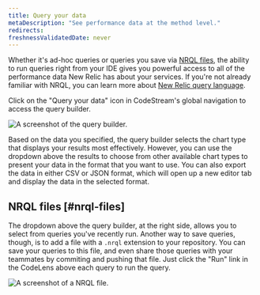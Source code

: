 ```yaml
---
title: Query your data
metaDescription: "See performance data at the method level."
redirects:
freshnessValidatedDate: never
---
```




Whether it's ad-hoc queries or queries you save via [NRQL files](#nrql-files), the ability to run queries right from your IDE gives you powerful access to all of the performance data New Relic has about your services. If you're not already familiar with NRQL, you can learn more about [New Relic query language](/docs/nrql/get-started/introduction-nrql-new-relics-query-language).

Click on the "Query your data" icon in CodeStream's global navigation to access the query builder.

<img
  title="Query your data."
  alt="A screenshot of the query builder."
  src={codestreamQueryBuilder}
/>

Based on the data you specified, the query builder selects the chart type that displays your results most effectively. However, you can use the dropdown above the results to choose from other available chart types to present your data in the format that you want to use. You can also export the data in either CSV or JSON format, which will open up a new editor tab and display the data in the selected format.

## NRQL files [#nrql-files]

The dropdown above the query builder, at the right side, allows you to select from queries you've recently run. Another way to save queries, though, is to add a file with a `.nrql` extension to your repository. You can save your queries to this file, and even share those queries with your teammates by commiting and pushing that file. Just click the "Run" link in the CodeLens above each query to run the query.

<img
  title="NRQL file."
  alt="A screenshot of a NRQL file."
  src={codestreamNRQLFile}
/>
